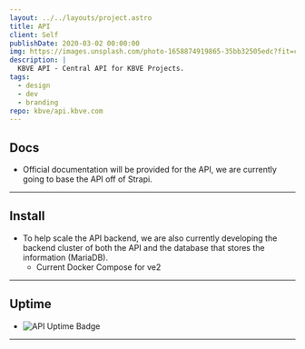 ```yaml
---
layout: ../../layouts/project.astro
title: API
client: Self
publishDate: 2020-03-02 00:00:00
img: https://images.unsplash.com/photo-1658874919865-35bb32505edc?fit=crop&w=1400&h=700&q=75
description: |
  KBVE API - Central API for KBVE Projects.
tags:
  - design
  - dev
  - branding
repo: kbve/api.kbve.com
---
```


## Docs

- Official documentation will be provided for the API, we are currently going to base the API off of Strapi.

* * *

## Install

- To help scale the API backend, we are also currently developing the backend cluster of both the API and the database that stores the information (MariaDB).
    - Current Docker Compose for ve2
        <Github src="data/api/ve2/docker-compose.yml" description="This is the current docker compose for a ve2 that runs our API." />

* * * 

## Uptime
- ![API Uptime Badge](https://api.checklyhq.com/v1/badges/checks/206925a6-0f7b-4669-a4fd-b61b3f5b70fc?style=for-the-badge&theme=default&responseTime=true)

* * *
